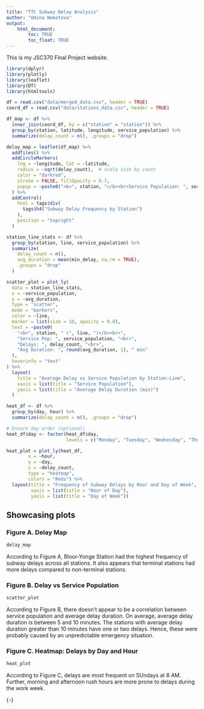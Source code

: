```yaml
---
title: "TTC Subway Delay Analysis"
author: "Omina Nematova"
output: 
    html_document:
        toc: TRUE
        toc_float: TRUE
---
```


This is my JSC370 Final Project website.

```r
library(dplyr)
library(plotly)
library(leaflet)
library(DT)
library(htmltools)
```


```r
df = read.csv("data/merged_data.csv", header = TRUE)
coord_df = read.csv("data/stations_data.csv", header = TRUE)
```

```r
df_map <- df %>%
  inner_join(coord_df, by = c("station" = "station")) %>%
  group_by(station, latitude, longitude, service_population) %>%
  summarize(delay_count = n(), .groups = "drop")

delay_map = leaflet(df_map) %>%
  addTiles() %>%
  addCircleMarkers(
    lng = ~longitude, lat = ~latitude,
    radius = ~sqrt(delay_count),  # scale size by count
    color = "darkred",
    stroke = FALSE, fillOpacity = 0.7,
    popup = ~paste0("<b>", station, "</b><br>Service Population: ", service_population, "</b><br>Delays: ", delay_count)
  ) %>%
  addControl(
    html = tags$div(
      tags$h4("Subway Delay Frequency by Station")
    ),
    position = "topright"
  )

```


```r
station_line_stats <- df %>%
  group_by(station, line, service_population) %>%
  summarize(
    delay_count = n(),
    avg_duration = mean(min_delay, na.rm = TRUE),
    .groups = "drop"
  )

scatter_plot = plot_ly(
  data = station_line_stats,
  x = ~service_population,
  y = ~avg_duration,
  type = "scatter",
  mode = "markers",
  color = ~line,
  marker = list(size = 10, opacity = 0.8),
  text = ~paste0(
    "<b>", station, " (", line, ")</b><br>",
    "Service Pop: ", service_population, "<br>",
    "Delays: ", delay_count, "<br>",
    "Avg Duration: ", round(avg_duration, 1), " min"
  ),
  hoverinfo = "text"
) %>%
  layout(
    title = "Average Delay vs Service Population by Station-Line",
    xaxis = list(title = "Service Population"),
    yaxis = list(title = "Average Delay Duration (min)")
  )
```


```r
heat_df <- df %>%
  group_by(day, hour) %>%
  summarize(delay_count = n(), .groups = "drop")

# Ensure day order (optional)
heat_df$day <- factor(heat_df$day, 
                      levels = c("Monday", "Tuesday", "Wednesday", "Thursday", "Friday", "Saturday", "Sunday"))

heat_plot = plot_ly(heat_df,
        x = ~hour,
        y = ~day,
        z = ~delay_count,
        type = "heatmap",
        colors = "Reds") %>%
  layout(title = "Frequency of Subway Delays by Hour and Day of Week",
         xaxis = list(title = "Hour of Day"),
         yaxis = list(title = "Day of Week"))
```


## Showcasing plots {.tabset}

### Figure A. Delay Map


```r
delay_map
```

According to Figure A, Bloor-Yonge Station had the highest frequency of subway delays across all stations. It also appears that terminal stations had more delays compared to non-terminal stations.


### Figure B. Delay vs Service Population


```r
scatter_plot
```

According to Figure B, there doesn't appear to be a correlation between service population and average delay duration. On average, average delay duration is between 5 and 10 minutes. The stations with average delay duration greater than 10 minutes have one or two delays. Hence, these were probably caused by an unpredictable emergency situation.


### Figure C. Heatmap: Delays by Day and Hour


```r
heat_plot
```

According to Figure C, delays are most frequent on SUndays at 8 AM. Further, morning and afternoon rush hours are more prone to delays during the work week.


{-}

